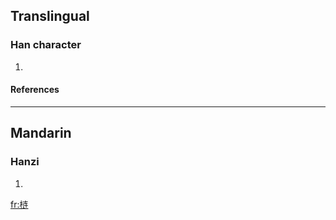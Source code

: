 {{see|槤}}

==Translingual==
===Han character===
{{Han char|rn=75|rad=木|as=07|sn=11|four=|canj=木卜大手 (DYKQ)}}
# {{defn|Han|sort=木07}}
====References====
{{Han ref|kx=0537.131|hdz=21212.061|uh=68BF|ud=26815}}

----
==Mandarin==
===Hanzi===
{{cmn-hanzi|tra=槤|pin=[[lián]] ([[lian2]])|wg=lien<sup>2</sup>}}
# {{defn|Mandarin}}

[[fr:梿]]